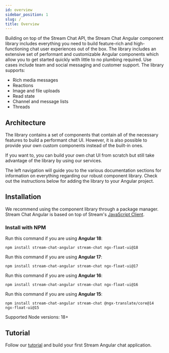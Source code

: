 ```yaml
---
id: overview
sidebar_position: 1
slug: /
title: Overview
---
```


Building on top of the Stream Chat API, the Stream Chat Angular component library includes everything you need to build feature-rich and high-functioning chat user experiences out of the box.
The library includes an extensive set of performant and customizable Angular components which allow you to get started quickly with little to no plumbing required.
Use cases include team and social messaging and customer support. The library supports:

- Rich media messages
- Reactions
- Image and file uploads
- Read state
- Channel and message lists
- Threads

## Architecture

The library contains a set of components that contain all of the necessary features to build a performant chat UI. However, it is also possible to provide your own custom components instead of the built-in ones.

If you want to, you can build your own chat UI from scratch but still take advantage of the library by using our services.

The left navigation will guide you to the various documentation sections for information on everything regarding our robust component library. Check out the instructions below for adding the library to your Angular project.

## Installation

We recommend using the component library through a package manager. Stream Chat Angular is based on top of Stream's [JavaScript Client](https://getstream.io/chat/docs/javascript/?language=javascript).

### Install with NPM

Run this command if you are using **Angular 18**:

```shell
npm install stream-chat-angular stream-chat ngx-float-ui@18
```

Run this command if you are using **Angular 17**:

```shell
npm install stream-chat-angular stream-chat ngx-float-ui@17
```

Run this command if you are using **Angular 16**:

```shell
npm install stream-chat-angular stream-chat ngx-float-ui@16
```

Run this command if you are using **Angular 15**:

```shell
npm install stream-chat-angular stream-chat @ngx-translate/core@14 ngx-float-ui@15
```

Supported Node versions: 18+

## Tutorial

Follow our [tutorial](https://getstream.io/chat/angular/tutorial/) and build your first Stream Angular chat application.
